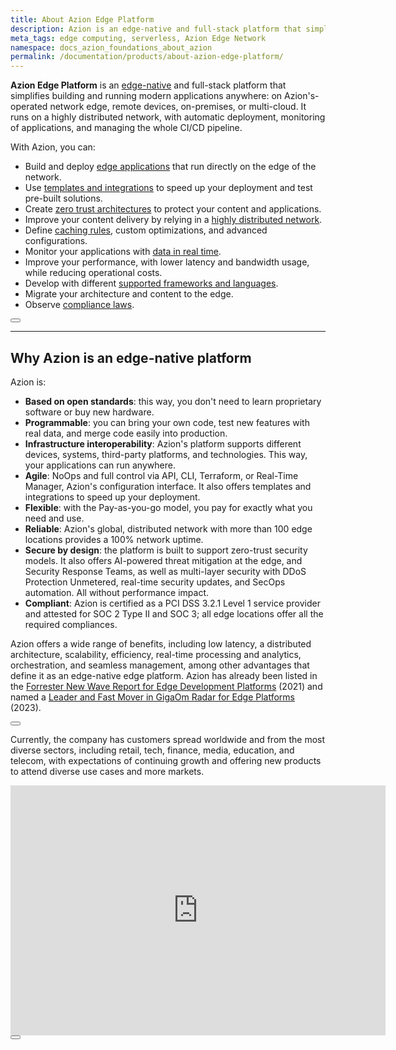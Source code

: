 ```yaml
---
title: About Azion Edge Platform
description: Azion is an edge-native and full-stack platform that simplifies building and running modern applications anywhere.
meta_tags: edge computing, serverless, Azion Edge Network
namespace: docs_azion_foundations_about_azion
permalink: /documentation/products/about-azion-edge-platform/
---
```


**Azion Edge Platform** is an [edge-native](#why-is-azion-an-edge-native-platform) and full-stack platform that simplifies building and running modern applications anywhere: on Azion's-operated network edge, remote devices, on-premises, or multi-cloud. It runs on a highly distributed network, with automatic deployment, monitoring of applications, and managing the whole CI/CD pipeline.

With Azion, you can:

- Build and deploy [edge applications](/en/documentation/products/edge-application/) that run directly on the edge of the network.
- Use [templates and integrations](/en/documentation/products/marketplace/) to speed up your deployment and test pre-built solutions.
- Create [zero trust architectures](https://www.azion.com/en/blog/first-steps-to-simplify-the-zero-trust-model-adoption/) to protect your content and applications.
- Improve your content delivery by relying in a [highly distributed network](/en/products/edge-network/).
- Define [caching rules](/en/documentation/products/edge-application/edge-caching/), custom optimizations, and advanced configurations.
- Monitor your applications with [data in real time](/en/documentation/products/real-time-metrics/). 
- Improve your performance, with lower latency and bandwidth usage, while reducing operational costs.
- Develop with different [supported frameworks and languages](/en/documentation/products/edge-application/edge-functions/runtime/overview/#supported-frameworks).
- Migrate your architecture and content to the edge.
- Observe [compliance laws](https://www.azion.com/en/compliance/).

<Button href="/en/documentation/products/how-azion-edge-platform-works/" text="Check how Azion Edge Platform works">

</Button>

---

## Why Azion is an edge-native platform

Azion is:

- **Based on open standards**: this way, you don't need to learn proprietary software or buy new hardware.
- **Programmable**: you can bring your own code, test new features with real data, and merge code easily into production.
- **Infrastructure interoperability**: Azion's platform supports different devices, systems, third-party platforms, and technologies. This way, your applications can run anywhere.
- **Agile**: NoOps and full control via API, CLI, Terraform, or Real-Time Manager, Azion's configuration interface. It also offers templates and integrations to speed up your deployment.
- **Flexible**: with the Pay-as-you-go model, you pay for exactly what you need and use.
- **Reliable**: Azion's global, distributed network with more than 100 edge locations provides a 100% network uptime.
- **Secure by design**: the platform is built to support zero-trust security models. It also offers AI-powered threat mitigation at the edge, and Security Response Teams, as well as multi-layer security with DDoS Protection Unmetered, real-time security updates, and SecOps automation. All without performance impact.
- **Compliant**: Azion is certified as a PCI DSS 3.2.1 Level 1 service provider and attested for SOC 2 Type II and SOC 3; all edge locations offer all the required compliances.

Azion offers a wide range of benefits, including low latency, a distributed architecture, scalability, efficiency, real-time processing and analytics, orchestration, and seamless management, among other advantages that define it as an edge-native edge platform. Azion has already been listed in the [Forrester New Wave Report for Edge Development Platforms](https://www.azion.com/en/blog/azion-listed-in-forrester-new-wave-edge-platforms/) (2021) and named a [Leader and Fast Mover in GigaOm Radar for Edge Platforms](https://www.azion.com/en/blog/azion-named-leader-fast-mover-gigaom-report/) (2023). 

<Button href="#" text="Learn the edge foundations">

</Button>

Currently, the company has customers spread worldwide and from the most diverse sectors, including retail, tech, finance, media, education, and telecom, with expectations of continuing growth and offering new products to attend diverse use cases and more markets.

<iframe
    src="https://youtu.be/IMxOiJZWNY0?feature=shared"
    loading="lazy"
    width="600"
    height="400"
    title="Azion Manifesto"
    frameborder="0"
    allow="accelerometer; autoplay; clipboard-write; encrypted-media; gyroscope; picture-in-picture; web-share"
    allowfullscreen></iframe>

<Button href="https://www.azion.com/en/about-us/" text="Know more about Azion">

</Button>
